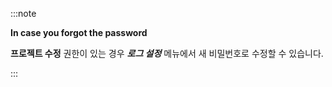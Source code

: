 :::note 

**In case you forgot the password**

**프로젝트 수정** 권한이 있는 경우 **_로그 설정_** 메뉴에서 새 비밀번호로 수정할 수 있습니다.

:::
